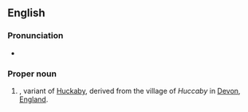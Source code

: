 ==English==

===Pronunciation===
* {{IPA|/ˈhʌkəbi/|lang=en}}

===Proper noun===
{{en-proper noun}}

# {{surname|lang=en|rare [[habitational]]|from=Old English|dot=}}, variant of [[Huckaby]], derived from the village of ''Huccaby'' in [[Devon]], [[England]].